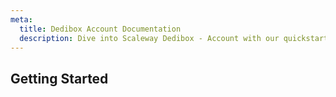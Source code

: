 ```yaml
---
meta:
  title: Dedibox Account Documentation
  description: Dive into Scaleway Dedibox - Account with our quickstart guides, how-tos, tutorials and more
---
```


<ProductHeader
   productName="Dedibox Account"
   productLogo="dedibox"
   description="Scaleway Dedibox account let you manage all services from the Dedibox console."
   url="/dedibox-console/account/quickstart"
   label="Dedibox Account Quickstart"
/>

## Getting Started

<Grid>
    <SummaryCard
        title="Quickstart"
        icon="rocket"
        description="Learn how to create and add a payment method to your Dedibox account."
        label="View Quickstart"
        url="/dedibox-console/account/quickstart/"
    />
    <SummaryCard
        title="Concepts"
        icon="information-circle-outline"
        description="Core concepts that give you a better understanding of your Dedibox account."
        label="View Concepts"
        url="/dedibox-console/account/concepts/"
    />
    <SummaryCard
        title="How-tos"
        icon="help-circle-outline"
        description="Check our guides to manage your Dedibox account."
        label="View How-tos"
        url="/dedibox-console/account/how-to/"
    />
</Grid>